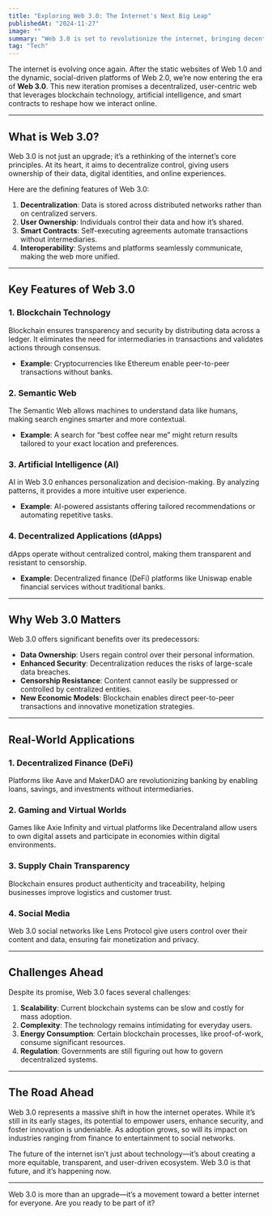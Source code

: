 ```yaml
---
title: "Exploring Web 3.0: The Internet's Next Big Leap"
publishedAt: "2024-11-27"
image: ""
summary: "Web 3.0 is set to revolutionize the internet, bringing decentralization, user control, and innovative technologies to the forefront."
tag: "Tech"
---
```


The internet is evolving once again. After the static websites of Web 1.0 and the dynamic, social-driven platforms of Web 2.0, we’re now entering the era of **Web 3.0**. This new iteration promises a decentralized, user-centric web that leverages blockchain technology, artificial intelligence, and smart contracts to reshape how we interact online.

---

## What is Web 3.0?  

Web 3.0 is not just an upgrade; it’s a rethinking of the internet’s core principles. At its heart, it aims to decentralize control, giving users ownership of their data, digital identities, and online experiences.  

Here are the defining features of Web 3.0:  
1. **Decentralization**: Data is stored across distributed networks rather than on centralized servers.  
2. **User Ownership**: Individuals control their data and how it’s shared.  
3. **Smart Contracts**: Self-executing agreements automate transactions without intermediaries.  
4. **Interoperability**: Systems and platforms seamlessly communicate, making the web more unified.

---

## Key Features of Web 3.0  

### 1. **Blockchain Technology**  
Blockchain ensures transparency and security by distributing data across a ledger. It eliminates the need for intermediaries in transactions and validates actions through consensus.  

- **Example**: Cryptocurrencies like Ethereum enable peer-to-peer transactions without banks.  

### 2. **Semantic Web**  
The Semantic Web allows machines to understand data like humans, making search engines smarter and more contextual.  

- **Example**: A search for “best coffee near me” might return results tailored to your exact location and preferences.  

### 3. **Artificial Intelligence (AI)**  
AI in Web 3.0 enhances personalization and decision-making. By analyzing patterns, it provides a more intuitive user experience.  

- **Example**: AI-powered assistants offering tailored recommendations or automating repetitive tasks.  

### 4. **Decentralized Applications (dApps)**  
dApps operate without centralized control, making them transparent and resistant to censorship.  

- **Example**: Decentralized finance (DeFi) platforms like Uniswap enable financial services without traditional banks.  

---

## Why Web 3.0 Matters  

Web 3.0 offers significant benefits over its predecessors:  

- **Data Ownership**: Users regain control over their personal information.  
- **Enhanced Security**: Decentralization reduces the risks of large-scale data breaches.  
- **Censorship Resistance**: Content cannot easily be suppressed or controlled by centralized entities.  
- **New Economic Models**: Blockchain enables direct peer-to-peer transactions and innovative monetization strategies.  

---

## Real-World Applications  

### 1. **Decentralized Finance (DeFi)**  
Platforms like Aave and MakerDAO are revolutionizing banking by enabling loans, savings, and investments without intermediaries.  

### 2. **Gaming and Virtual Worlds**  
Games like Axie Infinity and virtual platforms like Decentraland allow users to own digital assets and participate in economies within digital environments.  

### 3. **Supply Chain Transparency**  
Blockchain ensures product authenticity and traceability, helping businesses improve logistics and customer trust.  

### 4. **Social Media**  
Web 3.0 social networks like Lens Protocol give users control over their content and data, ensuring fair monetization and privacy.  

---

## Challenges Ahead  

Despite its promise, Web 3.0 faces several challenges:  
1. **Scalability**: Current blockchain systems can be slow and costly for mass adoption.  
2. **Complexity**: The technology remains intimidating for everyday users.  
3. **Energy Consumption**: Certain blockchain processes, like proof-of-work, consume significant resources.  
4. **Regulation**: Governments are still figuring out how to govern decentralized systems.  

---

## The Road Ahead  

Web 3.0 represents a massive shift in how the internet operates. While it’s still in its early stages, its potential to empower users, enhance security, and foster innovation is undeniable. As adoption grows, so will its impact on industries ranging from finance to entertainment to social networks.  

The future of the internet isn’t just about technology—it’s about creating a more equitable, transparent, and user-driven ecosystem. Web 3.0 is that future, and it’s happening now.  

---

Web 3.0 is more than an upgrade—it’s a movement toward a better internet for everyone. Are you ready to be part of it?
